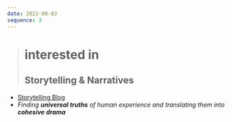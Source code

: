 ```yaml
---
date: 2022-08-02
sequence: 3
---
```




> # <Icon name="lucide:flame" /> interested in
>
> ## Storytelling & Narratives

- <Icon name="lucide:globe" /> [Storytelling Blog](http://chuangcaleb.github.io/wtsa/about)
- <Icon name="lucide:key" /> *Finding **universal truths** of human experience and
  translating them into **cohesive drama***
